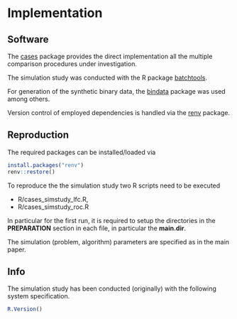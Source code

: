 # Implementation {#sec-implementation}

## Software

The [cases](https://github.com/maxwestphal/cases) package provides the direct implementation all the multiple comparison procedures under investigation.

The simulation study was conducted with the R package [batchtools](https://CRAN.R-project.org/package=batchtools). 

For generation of the synthetic binary data, the [bindata](https://CRAN.R-project.org/package=bindata) package was used among others.

Version control of employed dependencies is handled via the [renv](https://CRAN.R-project.org/package=renv) package.


## Reproduction

The required packages can be installed/loaded via

```r
install.packages("renv")
renv::restore()
```

To reproduce the the simulation study two R scripts need to be executed

- R/cases_simstudy_lfc.R,
- R/cases_simstudy_roc.R

In particular for the first run, it is required to setup the directories in the **PREPARATION** section in each file, in particular the **main.dir**.

The simulation (problem, algorithm) parameters are specified as in the main paper. 

## Info

The simulation study has been conducted (originally) with the following system specification.

```r
R.Version()
```




